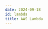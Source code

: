 ```yaml
---
date: 2024-09-18
id: lambda
title: AWS Lambda
---
```


<DocCardContainer>

<DocCard
    title="📄️ Logging"
    description="This guide provides a detailed walkthrough on how to set up AWS Lambda to send Logs to SigNoz."
    href="/docs/aws-monitoring/lambda/lambda-logs/"
/>

<DocCard
    title="📄️ APM & Tracing"
    description="This guide provides a detailed walkthrough on how to set up AWS Lambda to send Traces to SigNoz."
    href="/docs/aws-monitoring/lambda/lambda-traces/"
/>

</DocCardContainer>
